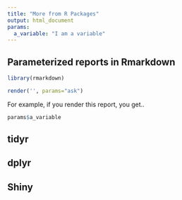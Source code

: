 ```yaml
---
title: "More from R Packages"
output: html_document
params: 
  a_variable: "I am a variable"
---
```


Parameterized reports in Rmarkdown
----------------------------------

```r
library(rmarkdown)

render('', params="ask")
```

For example, if you render this report, you get..

```r

params$a_variable

```


tidyr
-----

dplyr
-----

Shiny
-----
